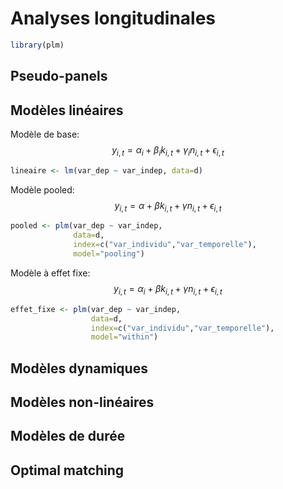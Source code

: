 # Analyses longitudinales {#an-long}

```r
library(plm)
```

## Pseudo-panels

## Modèles linéaires

Modèle de base:
$$y_{i,t} = \alpha_i + \beta_i k_{i,t} + \gamma_i n_{i,t} + \epsilon_{i,t}$$
```r
lineaire <- lm(var_dep ~ var_indep, data=d)
```

Modèle pooled:
$$y_{i,t} = \alpha + \beta k_{i,t} + \gamma n_{i,t} + \epsilon_{i,t}$$
```r
pooled <- plm(var_dep ~ var_indep, 
              data=d, 
              index=c("var_individu","var_temporelle"),
              model="pooling")
```

Modèle à effet fixe:
$$y_{i,t} = \alpha_i + \beta k_{i,t} + \gamma n_{i,t} + \epsilon_{i,t}$$
```r
effet_fixe <- plm(var_dep ~ var_indep,
                  data=d,
                  index=c("var_individu","var_temporelle"),
                  model="within")
```

## Modèles dynamiques

## Modèles non-linéaires

## Modèles de durée

## Optimal matching